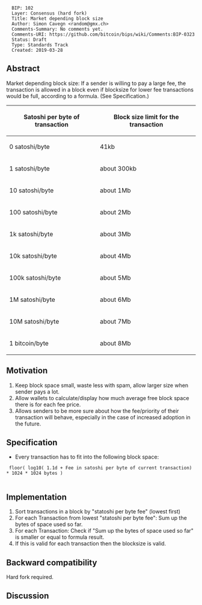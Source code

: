 <pre>
  BIP: 102
  Layer: Consensus (hard fork)
  Title: Market depending block size
  Author: Simon Cavegn <random@gmx.ch>
  Comments-Summary: No comments yet.
  Comments-URI: https://github.com/bitcoin/bips/wiki/Comments:BIP-0323
  Status: Draft
  Type: Standards Track
  Created: 2019-03-28
</pre>

==Abstract==

Market depending block size:
If a sender is willing to pay a large fee, the transaction is allowed in a block even if blocksize for lower fee transactions would be full, according to a formula. (See Specification.)

{| class="wikitable sortable" style="width: auto; text-align: center; font-size: smaller; table-layout: fixed;"
!Satoshi per byte of transaction
!Block size limit for the transaction
|-
| 0 satoshi/byte
| 41kb
|- 
| 1 satoshi/byte 
| about 300kb
|-
| 10 satoshi/byte 
| about 1Mb
|- 
| 100 satoshi/byte 
| about 2Mb
|- 
| 1k satoshi/byte 
| about 3Mb
|- 
| 10k satoshi/byte 
| about 4Mb
|- 
| 100k satoshi/byte 
| about 5Mb
|- 
| 1M satoshi/byte 
| about 6Mb
|- 
| 10M satoshi/byte 
| about 7Mb
|- 
| 1 bitcoin/byte 
| about 8Mb
|}

==Motivation==

# Keep block space small, waste less with spam, allow larger size when sender pays a lot.
# Allow wallets to calculate/display how much average free block space there is for each fee price.
# Allows senders to be more sure about how the fee/priority of their transaction will behave, especially in the case of increased adoption in the future.

==Specification==

* Every transaction has to fit into the following block space:
  floor( log10( 1.1d + Fee in satoshi per byte of current transaction) * 1024 * 1024 bytes )
  

==Implementation==

# Sort transactions in a block by "statoshi per byte fee" (lowest first)
# For each Transaction from lowest "statoshi per byte fee": Sum up the bytes of space used so far.
# For each Transaction: Check if "Sum up the bytes of space used so far" is smaller or equal to formula result.
# If this is valid for each transaction then the blocksize is valid.

==Backward compatibility==

Hard fork required.

==Discussion==




